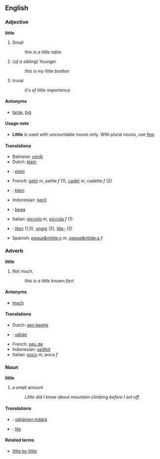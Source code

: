 ==English==
===Adjective===
'''little'''

#Small
#:''this is a little table''
#(''of a sibling'') Younger
#:''this is my little brother''
#trivial
#:''it's of little importance''

====Antonyms====
*[[large]], [[big]]

====Usage note====
*'''Little''' is used with uncountable nouns only. With plural nouns, use [[few]].


====Translations====
*Balinese: [[cenik]]
*Dutch: [[klein]]
*{{fi}}: [[pieni]]
*French: [[petit]] ''m'', petite ''f'' (1), [[cadet]] ''m'', cadette ''f'' (2)
*{{de}}: [[klein]]
*Indonesian: [[kecil]]
*{{ga}}: [[beag]]
*Italian: [[piccolo]] ''m'', [[piccola]] ''f'' (1)
*{{sv}}: [[liten]] (1,3), [[yngre]] (2), [[lille-]] (2)
*Spanish: [[peque&ntilde;o]] ''m'', [[peque&ntilde;a]] ''f''

===Adverb===
'''little'''
#Not much.
#:''this is a little known fact''

====Antonyms====
*[[much]]

====Translations====
*Dutch: [[een beetje]]
*{{fi}}: [[vähän]]
*French: [[peu de]]
*Indonesian: [[sedikit]]
*Italian: [[poco]] ''m'', poca ''f''

===Noun===
'''little'''
#a small amount
#:''Little did I know about mountain climbing before I set off.''

====Translations====
*{{fi}}: [[vähäinen määrä]]
*{{sv}}: [[lite]]

====Related terms====
*[[little by little]]